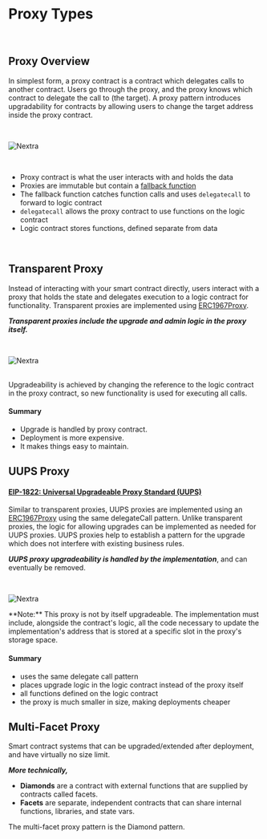 

# **Proxy Types**
<br/>

## **Proxy Overview**
In simplest form, a proxy contract is a contract which delegates calls to another contract. 
Users go through the proxy, and the proxy knows which contract to delegate the call to (the target).
A proxy pattern introduces upgradability for contracts by allowing users to change the target address inside the proxy contract.

<br/>

![Nextra](../public/proxy1.png)

<br/>

- Proxy contract is what the user interacts with and holds the data
- Proxies are immutable but contain a [fallback function](https://docs.soliditylang.org/en/v0.8.9/contracts.html#fallback-function)
- The fallback function catches function calls and uses `delegatecall` to forward to logic contract
- `delegatecall` allows the proxy contract to use functions on the logic contract
- Logic contract stores functions, defined separate from data

<br/>


## **Transparent Proxy**

Instead of interacting with your smart contract directly, 
users interact with a proxy that holds the state and delegates execution to a logic contract for functionality.
Transparent proxies are implemented using [ERC1967Proxy](https://docs.openzeppelin.com/contracts/4.x/api/proxy#ERC1967Proxy).

***Transparent proxies include the upgrade and admin logic in the proxy itself.***

<br/>

![Nextra](../public/proxy3.png)

<br/>

<Callout emoji="⚠️">
Upgradeability is achieved by changing the reference to the logic contract in the proxy contract, so new functionality is used for executing all calls.
</Callout>


#### Summary
- Upgrade is handled by proxy contract.
- Deployment is more expensive.
- It makes things easy to maintain.

## **UUPS Proxy**
#### [**EIP-1822: Universal Upgradeable Proxy Standard (UUPS)**](https://eips.ethereum.org/EIPS/eip-1822)
Similar to transparent proxies, UUPS proxies are implemented using an [ERC1967Proxy](https://docs.openzeppelin.com/contracts/4.x/api/proxy#ERC1967Proxy) using the same delegateCall pattern. 
Unlike transparent proxies, the logic for allowing upgrades can be implemented as needed for UUPS proxies.
UUPS proxies help to establish a pattern for the upgrade which does not interfere with existing business rules. 

***UUPS proxy upgradeability is handled by the implementation***, and can eventually be removed. 

<br/>

![Nextra](../public/proxy4.avif)

<Callout emoji="⚠️">
  **Note:** This proxy is not by itself upgradeable. The implementation must include, alongside the contract's logic, all the code necessary to update the implementation's address that is stored at a specific slot in the proxy's storage space. 
</Callout>

#### Summary
- uses the same delegate call pattern
- places upgrade logic in the logic contract instead of the proxy itself
- all functions defined on the logic contract
- the proxy is much smaller in size, making deployments cheaper

## **Multi-Facet Proxy**

Smart contract systems that can be upgraded/extended after deployment, and have virtually no size limit. 

***More technically,*** <br/>
- **Diamonds** are a contract with external functions that are supplied by contracts called facets. <br/>
- **Facets** are separate, independent contracts that can share internal functions, libraries, and state vars.

<Callout emoji="💎">
The multi-facet proxy pattern is the Diamond pattern.
</Callout>
